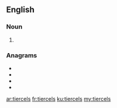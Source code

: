 ==English==

===Noun===
{{head|en|noun plural form}}

# {{plural of|tiercel|lang=en}}

===Anagrams===
* {{l|en|reticles}}
* {{l|en|sclerite}}
* {{l|en|silcrete}}
* {{l|en|terciles}}

[[ar:tiercels]]
[[fr:tiercels]]
[[ku:tiercels]]
[[my:tiercels]]